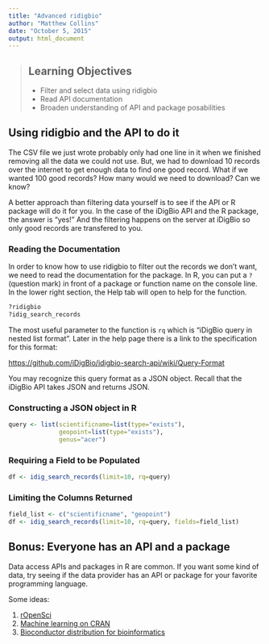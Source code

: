 ```yaml
---
title: "Advanced ridigbio"
author: "Matthew Collins"
date: "October 5, 2015"
output: html_document
---
```


> ## Learning Objectives
>
> * Filter and select data using ridigbio
> * Read API documentation
> * Broaden understanding of API and package posabilities

## Using ridigbio and the API to do it

The CSV file we just wrote probably only had one line in it when we finished 
removing all the data we could not use. But, we had to download 10 records over
the internet to get enough data to find one good record. What if we wanted 100 
good records? How many would we need to download? Can we know?

A better approach than filtering data yourself is to see if the API or R 
package will do it for you. In the case of the iDigBio API and the R package,
the answer is "yes!" And the filtering happens on the server at iDigBio so only
good records are transfered to you.

### Reading the Documentation

In order to know how to use ridigbio to filter out the records we don't want,
we need to read the documentation for the package. In R, you can put a `?`
(question mark) in front of a package or function name on the console line.
In the lower right section, the Help tab will open to help for the function.

```r
?ridigbio
?idig_search_records
```

The most useful parameter to the function is `rq` which is "iDigBio query in
nested list format". Later in the help page there is a link to the specification
for this format:

[https://github.com/iDigBio/idigbio-search-api/wiki/Query-Format](https://github.com/iDigBio/idigbio-search-api/wiki/Query-Format)

You may recognize this query format as a JSON object. Recall that the iDigBio
API takes JSON and returns JSON.

### Constructing a JSON object in R

```r
query <- list(scientificname=list(type="exists"), 
              geopoint=list(type="exists"),
              genus="acer")
```

### Requiring a Field to be Populated

```r
df <- idig_search_records(limit=10, rq=query)
```

### Limiting the Columns Returned

```r
field_list <- c("scientificname", "geopoint")
df <- idig_search_records(limit=10, rq=query, fields=field_list)
```

## Bonus: Everyone has an API and a package

Data access APIs and packages in R are common. If you want some kind of data,
try seeing if the data provider has an API or package for your favorite
programming language.

Some ideas:

1. [rOpenSci](https://ropensci.org/packages/)
1. [Machine learning on CRAN](https://cran.r-project.org/web/views/MachineLearning.html)
1. [Bioconductor distribution for bioinformatics](https://www.bioconductor.org/)